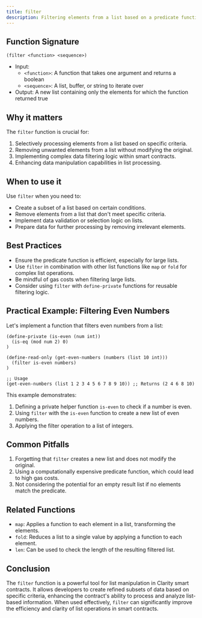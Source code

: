 ```yaml
---
title: filter
description: Filtering elements from a list based on a predicate function in Clarity smart contracts.
---
```


## Function Signature

```clarity
(filter <function> <sequence>)
```

- Input: 
  - `<function>`: A function that takes one argument and returns a boolean
  - `<sequence>`: A list, buffer, or string to iterate over
- Output: A new list containing only the elements for which the function returned true

## Why it matters

The `filter` function is crucial for:

1. Selectively processing elements from a list based on specific criteria.
2. Removing unwanted elements from a list without modifying the original.
3. Implementing complex data filtering logic within smart contracts.
4. Enhancing data manipulation capabilities in list processing.

## When to use it

Use `filter` when you need to:

- Create a subset of a list based on certain conditions.
- Remove elements from a list that don't meet specific criteria.
- Implement data validation or selection logic on lists.
- Prepare data for further processing by removing irrelevant elements.

## Best Practices

- Ensure the predicate function is efficient, especially for large lists.
- Use `filter` in combination with other list functions like `map` or `fold` for complex list operations.
- Be mindful of gas costs when filtering large lists.
- Consider using `filter` with `define-private` functions for reusable filtering logic.

## Practical Example: Filtering Even Numbers

Let's implement a function that filters even numbers from a list:

```clarity
(define-private (is-even (num int))
  (is-eq (mod num 2) 0)
)

(define-read-only (get-even-numbers (numbers (list 10 int)))
  (filter is-even numbers)
)

;; Usage
(get-even-numbers (list 1 2 3 4 5 6 7 8 9 10)) ;; Returns (2 4 6 8 10)
```

This example demonstrates:
1. Defining a private helper function `is-even` to check if a number is even.
2. Using `filter` with the `is-even` function to create a new list of even numbers.
3. Applying the filter operation to a list of integers.

## Common Pitfalls

1. Forgetting that `filter` creates a new list and does not modify the original.
2. Using a computationally expensive predicate function, which could lead to high gas costs.
3. Not considering the potential for an empty result list if no elements match the predicate.

## Related Functions

- `map`: Applies a function to each element in a list, transforming the elements.
- `fold`: Reduces a list to a single value by applying a function to each element.
- `len`: Can be used to check the length of the resulting filtered list.

## Conclusion

The `filter` function is a powerful tool for list manipulation in Clarity smart contracts. It allows developers to create refined subsets of data based on specific criteria, enhancing the contract's ability to process and analyze list-based information. When used effectively, `filter` can significantly improve the efficiency and clarity of list operations in smart contracts.
